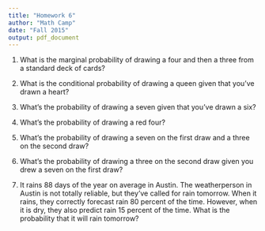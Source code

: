 ```yaml
---
title: "Homework 6"
author: "Math Camp"
date: "Fall 2015"
output: pdf_document
---
```


1. What is the marginal probability of drawing a four and then a three
   from a standard deck of cards?

2. What is the conditional probability of drawing a queen given that
   you've drawn a heart?

3. What's the probability of drawing a seven given that you've drawn a
   six?

4. What's the probability of drawing a red four?

5. What's the probability of drawing a seven on the first draw and a
   three on the second draw?

6. What's the probability of drawing a three on the second draw given
   you drew a seven on the first draw?

7. It rains 88 days of the year on average in Austin. The
   weatherperson in Austin is not totally reliable, but they've called
   for rain tomorrow. When it rains, they correctly forecast rain 80
   percent of the time. However, when it is dry, they also predict
   rain 15 percent of the time. What is the probability that it will
   rain tomorrow?
